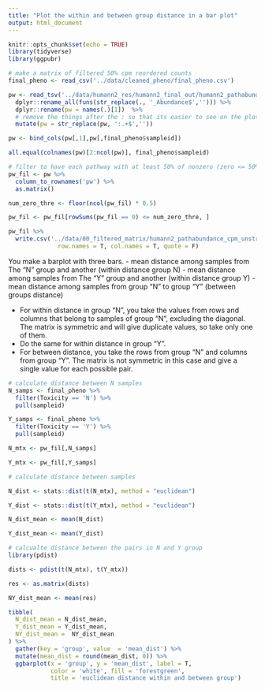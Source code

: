 ```yaml
---
title: "Plot the within and between group distance in a bar plot"
output: html_document
---
```


```r
knitr::opts_chunk$set(echo = TRUE)
library(tidyverse)
library(ggpubr)
```

```r
# make a matrix of filtered 50% cpm reordered counts
final_pheno <- read_csv('../data/cleaned_pheno/final_pheno.csv')

pw <- read_tsv('../data/humann2_res/humann2_final_out/humann2_pathabundance_cpm_unstratified.tsv') %>% 
  dplyr::rename_all(funs(str_replace(., '_Abundance$',''))) %>% 
  dplyr::rename(pw = names(.)[1])  %>% 
  # remove the things after the : so that its easier to see on the plot(the pathway name)
  mutate(pw = str_replace(pw, ':.+$','')) 

pw <- bind_cols(pw[,1],pw[,final_pheno$sampleid])

all.equal(colnames(pw)[2:ncol(pw)], final_pheno$sampleid)

# filter to have each pathway with at least 50% of nonzero (zero <= 50%)
pw_fil <- pw %>% 
  column_to_rownames('pw') %>% 
  as.matrix() 

num_zero_thre <- floor(ncol(pw_fil) * 0.5)

pw_fil <- pw_fil[rowSums(pw_fil == 0) <= num_zero_thre, ]

pw_fil %>% 
  write.csv('../data/00_filtered_matrix/humann2_pathabundance_cpm_unstratified_filtered50_reorder_matrix.csv', 
              row.names = T, col.names = T, quote = F)
```


You make a barplot with three bars.
- mean distance among samples from The “N” group and another (within distance group N)
- mean distance among samples from The “Y” group and another (within distance group Y)
- mean distance among samples from group “N” to group “Y” (between groups distance) 


- For within distance in group “N”, you take the values from rows and columns that belong to samples of group “N”, excluding the diagonal. The matrix is symmetric and will give duplicate values, so take only one of them.
- Do the same for within distance in group “Y”.
- For between distance, you take the rows from group “N” and columns from group “Y”. The matrix is not symmetric in this case and give a single value for each possible pair.
 
```r
# calculate distance between N samples
N_samps <- final_pheno %>% 
  filter(Toxicity == 'N') %>% 
  pull(sampleid)

Y_samps <- final_pheno %>% 
  filter(Toxicity == 'Y') %>% 
  pull(sampleid)

N_mtx <- pw_fil[,N_samps]

Y_mtx <- pw_fil[,Y_samps]

# calculate distance between samples

N_dist <- stats::dist(t(N_mtx), method = "euclidean")

Y_dist <- stats::dist(t(Y_mtx), method = "euclidean")

N_dist_mean <- mean(N_dist)

Y_dist_mean <- mean(Y_dist)

# calcualte distance between the pairs in N and Y group
library(pdist)

dists <- pdist(t(N_mtx), t(Y_mtx))

res <- as.matrix(dists)

NY_dist_mean <- mean(res)

tibble(
  N_dist_mean = N_dist_mean,
  Y_dist_mean = Y_dist_mean,
  NY_dist_mean =  NY_dist_mean
) %>% 
  gather(key = 'group', value  = 'mean_dist') %>% 
  mutate(mean_dist = round(mean_dist, 0)) %>% 
  ggbarplot(x = 'group', y = 'mean_dist', label = T,
            color = 'white', fill = 'forestgreen',
            title = 'euclidean distance within and between group')
```

